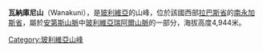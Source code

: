 {{Coord|16|27|47|S|67|52|20|W|display=title}}

'''瓦納庫尼山'''（Wanakuni），是[[玻利維亞|玻利維亞]]的山峰，位於該國西部[[拉巴斯省|拉巴斯省]]的[[南永加斯省|南永加斯省]]，屬於[[安第斯山脈|安第斯山脈]]中[[玻利維亞瑞阿爾山脈|玻利維亞瑞阿爾山脈]]的一部分，海拔高度4,944米。

{{Bolivia-geo-stub}}
[[Category:玻利維亞山峰|Category:玻利維亞山峰]]
